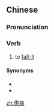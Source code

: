 ==Chinese==
{{zh-forms}}

===Pronunciation===
{{zh-pron
|m=huànbìng
|c=waan6 beng6
|mn=qz,tp,xm:hoān-pīⁿ/kh,zz:hoān-pēⁿ/zz:hoān-pēng
|cat=v
}}

===Verb===
{{zh-verb}}

# to [[fall ill]]

====Synonyms====
* {{zh-l|得病}}
* {{zh-l|生病}}

[[zh:患病]]